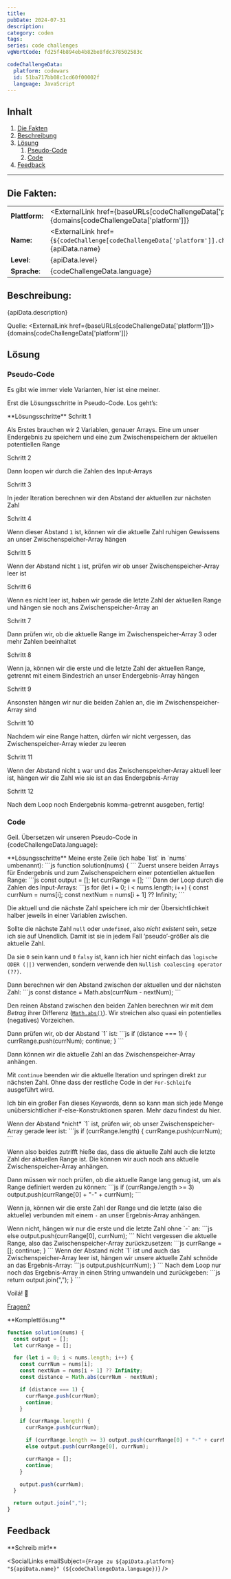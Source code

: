 ```yaml
---
title:
pubDate: 2024-07-31
description:
category: coden
tags:
series: code challenges
vgWortCode: fd25f4b894eb4b82be8fdc378502583c

codeChallengeData:
  platform: codewars
  id: 51ba717bb08c1cd60f00002f
  language: JavaScript
---
```


## Inhalt

1. [Die Fakten](#)
1. [Beschreibung](#)
1. [Lösung](#)
   1. [Pseudo-Code](#)
   1. [Code](#)
1. [Feedback](#)

---

## Die Fakten:

|                |                                                                                                                                            |
| -------------- | ------------------------------------------------------------------------------------------------------------------------------------------ |
| **Plattform:** | <ExternalLink href={baseURLs[codeChallengeData['platform']]}>{domains[codeChallengeData['platform']]}</ExternalLink>                       |
| **Name:**      | <ExternalLink href={`${codeChallenge[codeChallengeData['platform']].challenge.url}/${codeChallengeData.id}`}>{apiData.name}</ExternalLink> |
| **Level**:     | {apiData.level}                                                                                                                            |
| **Sprache**:   | {codeChallengeData.language}                                                                                                               |

## Beschreibung:

<FetchedMarkdown>{apiData.description}</FetchedMarkdown>

Quelle: <ExternalLink href={baseURLs[codeChallengeData['platform']]}>{domains[codeChallengeData['platform']]}</ExternalLink>

## Lösung

### Pseudo-Code

Es gibt wie immer viele Varianten, hier ist eine meiner.

Erst die Lösungsschritte in Pseudo-Code. Los geht’s:

<Accordion>
**Lösungsschritte**

<Accordion>
Schritt 1

Als Erstes brauchen wir 2 Variablen, genauer Arrays. Eine um unser Endergebnis zu speichern und eine zum Zwischenspeichern der aktuellen potentiellen Range

</Accordion>
<Accordion>
Schritt 2

Dann loopen wir durch die Zahlen des Input-Arrays

</Accordion>
<Accordion>
Schritt 3

In jeder Iteration berechnen wir den Abstand der aktuellen zur nächsten Zahl

</Accordion>
<Accordion>
Schritt 4

Wenn dieser Abstand `1` ist, können wir die aktuelle Zahl ruhigen Gewissens an unser Zwischenspeicher-Array hängen

</Accordion>
<Accordion>
Schritt 5

Wenn der Abstand nicht `1` ist, prüfen wir ob unser Zwischenspeicher-Array leer ist

</Accordion>
<Accordion>
Schritt 6

Wenn es nicht leer ist, haben wir gerade die letzte Zahl der aktuellen Range und hängen sie noch ans Zwischenspeicher-Array an

</Accordion>
<Accordion>
Schritt 7

Dann prüfen wir, ob die aktuelle Range im Zwischenspeicher-Array 3 oder mehr Zahlen beeinhaltet

</Accordion>
<Accordion>
Schritt 8

Wenn ja, können wir die erste und die letzte Zahl der aktuellen Range, getrennt mit einem Bindestrich an unser Endergebnis-Array hängen

</Accordion>
<Accordion>
Schritt 9

Ansonsten hängen wir nur die beiden Zahlen an, die im Zwischenspeicher-Array sind

</Accordion>
<Accordion>
Schritt 10

Nachdem wir eine Range hatten, dürfen wir nicht vergessen, das Zwischenspeicher-Array wieder zu leeren

</Accordion><Accordion>
Schritt 11

Wenn der Abstand nicht `1` war und das Zwischenspeicher-Array aktuell leer ist, hängen wir die Zahl wie sie ist an das Endergebnis-Array

</Accordion><Accordion>
Schritt 12

Nach dem Loop noch Endergebnis komma-getrennt ausgeben, fertig!

</Accordion>

</Accordion>

### Code

Geil. Übersetzen wir unseren Pseudo-Code in {codeChallengeData.language}:

<Accordion>
**Lösungsschritte**

<Accordion>
Meine erste Zeile (ich habe `list` in `nums` umbenannt):
```js
function solution(nums) {
```

</Accordion>
<Accordion>
Zuerst unsere beiden Arrays für Endergebnis und zum Zwischenspeichern einer potentiellen aktuellen Range:
```js
  const output = [];
  let currRange = [];
```

</Accordion>
<Accordion>
Dann der Loop durch die Zahlen des Input-Arrays:
```js
  for (let i = 0; i < nums.length; i++) {
    const currNum = nums[i];
    const nextNum = nums[i + 1] ?? Infinity;
```

Die aktuell und die nächste Zahl speichere ich mir der Übersichtlichkeit halber jeweils in einer Variablen zwischen.

Sollte die nächste Zahl `null` oder `undefined`, also _nicht existent_ sein, setze ich sie auf Unendlich. Damit ist sie in jedem Fall ‘pseudo’-größer als die aktuelle Zahl.

Da sie `0` sein kann und `0` <ExternalLink href={docs.glossary.falsy}>`falsy`</ExternalLink> ist, kann ich hier nicht einfach das <ExternalLink href={docs.operators.logicalOr}>`logische ODER (||)`</ExternalLink> verwenden, sondern verwende den <ExternalLink href={docs.operators.nullish}>`Nullish coalescing operator (??)`</ExternalLink>.

</Accordion>
<Accordion>
Dann berechnen wir den Abstand zwischen der aktuellen und der nächsten Zahl:
```js
    const distance = Math.abs(currNum - nextNum);
```

Den reinen Abstand zwischen den beiden Zahlen berechnen wir mit dem _Betrag_ ihrer Differenz ([`Math.abs()`](https://developer.mozilla.org/en-US/docs/Web/JavaScript/Reference/Global_Objects/Math/abs)). Wir streichen also quasi ein potentielles (negatives) Vorzeichen.

</Accordion>
<Accordion>
Dann prüfen wir, ob der Abstand `1` ist:
```js
    if (distance === 1) {
      currRange.push(currNum);
      continue;
    }
```

Dann können wir die aktuelle Zahl an das Zwischenspeicher-Array anhängen.

Mit <ExternalLink href={docs.statements.continue}>`continue`</ExternalLink> beenden wir die aktuelle Iteration und springen direkt zur nächsten Zahl. Ohne dass der restliche Code in der <ExternalLink href={docs.statements.for}>`For-Schleife`</ExternalLink> ausgeführt wird.

Ich bin ein großer Fan dieses Keywords, denn so kann man sich jede Menge unübersichtlicher if-else-Konstruktionen sparen. Mehr dazu findest du <ExternalLink href={docs.statements.continue}>hier</ExternalLink>.

</Accordion>
<Accordion>
Wenn der Abstand *nicht* `1` ist, prüfen wir, ob unser Zwischenspeicher-Array gerade leer ist:
```js
    if (currRange.length) {
      currRange.push(currNum);
```

Wenn also beides zutrifft hieße das, dass die aktuelle Zahl auch die letzte Zahl der aktuellen Range ist. Die können wir auch noch ans aktuelle Zwischenspeicher-Array anhängen.

</Accordion>
<Accordion>
Dann müssen wir noch prüfen, ob die aktuelle Range lang genug ist, um als Range definiert werden zu können:
```js
      if (currRange.length >= 3) output.push(currRange[0] + "-" + currNum);
```

Wenn ja, können wir die erste Zahl der Range und die letzte (also die aktuelle) verbunden mit einem `-` an unser Ergebnis-Array anhängen.

</Accordion>
<Accordion>
Wenn nicht, hängen wir nur die erste und die letzte Zahl ohne `-` an:
```js
      else output.push(currRange[0], currNum);
```

</Accordion>
<Accordion>
Nicht vergessen die aktuelle Range, also das Zwischenspeicher-Array zurückzusetzen:
```js
      currRange = [];
      continue;
    }
```

</Accordion>
<Accordion>
Wenn der Abstand nicht `1` ist und auch das Zwischenspeicher-Array leer ist, hängen wir unsere aktuelle Zahl schnöde an das Ergebnis-Array:
```js
    output.push(currNum);
  }
```

</Accordion>
<Accordion>
Nach dem Loop nur noch das Ergebnis-Array in einen String umwandeln und zurückgeben:
```js
  return output.join(",");
}
```

</Accordion>
<Accordion>

Voilá! 💪

[Fragen?](#feedback)

</Accordion>
</Accordion>

<Accordion>
**Komplettlösung**

```js
function solution(nums) {
  const output = [];
  let currRange = [];

  for (let i = 0; i < nums.length; i++) {
    const currNum = nums[i];
    const nextNum = nums[i + 1] ?? Infinity;
    const distance = Math.abs(currNum - nextNum);

    if (distance === 1) {
      currRange.push(currNum);
      continue;
    }

    if (currRange.length) {
      currRange.push(currNum);

      if (currRange.length >= 3) output.push(currRange[0] + "-" + currNum);
      else output.push(currRange[0], currNum);

      currRange = [];
      continue;
    }

    output.push(currNum);
  }

  return output.join(",");
}
```

</Accordion>

## Feedback

<Accordion>
**Schreib mir!**

<SocialLinks
  emailSubject={`Frage zu ${apiData.platform} "${apiData.name}" (${codeChallengeData.language})`}
/>

</Accordion>
